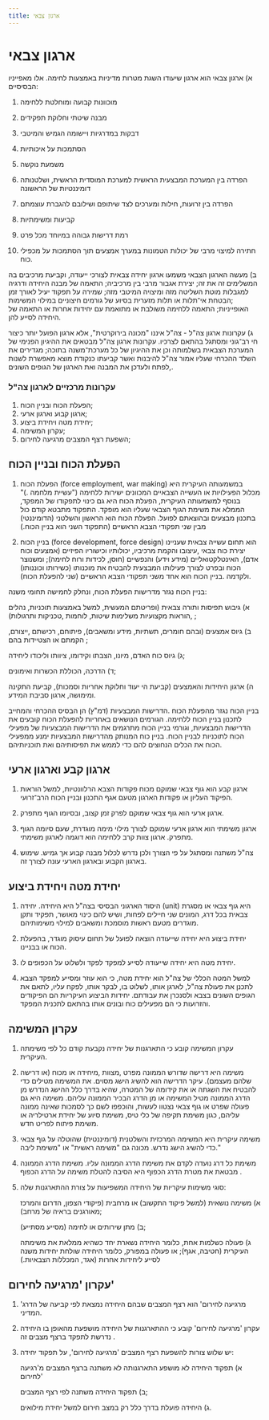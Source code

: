 ```yaml
---
title: ארגון צבאי
---
```


# ארגון צבאי

א) ארגון צבאי הוא ארגון שיעודו השגת מטרות מדיניות באמצעות לחימה. אלו מאפייניו הבסיסיים:

   1) מוכוונות קבועה ומוחלטת ללחימה 

   2) מבנה שיטתי וחלוקת תפקידים 

   3) דבקות במדרגיות ויישומה הגמיש והמיטבי 

   4) הסתמכות על איכותיות 

   5) משמעת נוקשה 

   6) הפרדה בין המערכת המבצעית הראשית למערכת המוסדית הראשית, ושלטנותה      
   דומיננטיות של הראשונה

   7) הפרדה בין זרועות, חילות ומערכים לצד שיתופם ושילובם להגברת עוצמתם

   8) קביעות ומשימתיות 

   9) רמת דרישות גבוהה במיוחד מכל פרט 

   10) חתירה למיצוי מרבי של יכולות הטמונות במערך אמצעים תוך הסתמכות על מכפילי כוח. 

ב) מעשה הארגון הצבאי משמעו ארגון יחידה צבאית לצורכי ייעודה, וקביעת מרכיבים בה המשלימים זה את זה; יצירת אגבור מרבי בין מרכיביה; התאמה של מבנה היחידה ודרגיה למגבלות מוטת השליטה מזה ומיצויה המיטבי מזה; שמירה על תפקוד יעיל לאורך זמן ;הבטחת אי־תלות או תלות מזערית בסיוע של גורמים חיצוניים במילוי המשימות האופייניות; התאמה ללחימה משולבת או מתואמת עם יחידות אחרות או התאמה של היחידה לסייע להן. 

ג)	עקרונות ארגון צה"ל - צה"ל איננו "מכונה בירוקרטית", אלא ארגון הפועל יותר כיצור חי רב־גוני ומסתגל בהתאם לצרכיו. עקרונות ארגון צה"ל מבטאים את ההיגיון הפנימי של המערכת הצבאית בשלמותה וכן את ההיגיון של כל מערכת־משנה בתוכה; מגדירים את השלד ההכרחי שעליו אמור צה"ל להיבנות ואשר קביעתו כנקודת מוצא מאפשרת לשנות ,לפתח ולעדכן את המבנה ואת הארגון של הגופים השונים. 

### עקרונות מרכזיים לארגון צה"ל

1) הפעלת הכוח ובניין הכוח; 
2) ארגון קבוע וארגון ארעי; 
3) יחידת מטה ויחידת ביצוע; 
4) עקרון המשימה; 
5) השפעת רצף המצבים מרגיעה לחירום; 


## הפעלת הכוח ובניין הכוח

1) הפעלת הכוח (force employment, war making) במשמעותה העיקרית היא מכלול הפעילויות או העשייה הצבאיים המכוונים ישירות ללחימה ("עשיית מלחמה .)" בנוסף למשמעותה העיקרית, הפעלת הכוח היא גם כינוי לתפקודו של המפקד, הממלא את משימת הגוף הצבאי שעליו הוא מופקד. התפקוד מתבטא קודם כול בתכנון מבצעים ובהוצאתם לפועל. הפעלת הכוח הוא הראשון והשלטני (הדומיננטי) מבין שני תפקודי הצבא הראשיים (התפקוד השני הוא בניין הכוח.) 

2) בניין הכוח  (force development, force design) הוא תחום עשייה צבאית שעניינו יצירת כוח צבאי ,עיצובו והקמת מרכיביו, יכולותיו וכישוריו הפיזיים (אמצעים וכוח אדם), האינטלקטואליים (מידע וידע) והנפשיים (חוסן, לכידות ורוח לחימה); ומשנוצר הכוח   ובפרט לצורך פעילותו המבצעית להבטיח את מוכנותו (כשירותו וכוננותו) ולקדמה .בניין הכוח הוא אחד משני תפקודי הצבא הראשיים (שני להפעלת הכוח).  

בניין הכוח נגזר מדרישות הפעלת הכוח, ונחלק לחמישה תחומי משנה:  

   א) גיבוש תפיסות ותורה צבאית (ופריטתם המעשית, למשל באמצעות תוכניות, נהלים ,הוראות מקצועיות משלימות   שיטות, לוחמות ,טכניקות ותרגולות) ; 

   ב) גיוס אמצעים (ובהם חומרים, תשתיות, מידע ומשאבים), פיתוחם, רכישתם ,ייצורם, הקמתם או הצטיידות בהם ; 

   ג) גיוס כוח האדם, מיונו, הצבתו וקידומו, ציוותו וליכודו ליחידה; 

   ד) הדרכה, הכוללת הכשרות ואימונים; 

   ה) ארגון היחידות והאמצעים (קביעת הי יעוד וחלוקת אחריות וסמכות), קביעת התקינה ומימושה, ארגון סביבת המידע. 

בניין הכוח נגזר מהפעלת הכוח .הדרישות המבצעיות (דמ"ץ) הן הבסיס ההכרחי והמחייב לתכנון בניין הכוח ללחימה. הגורמים הנושאים באחריות להפעלת הכוח קובעים את הדרישות המבצעיות, וגורמי בניין הכוח מתרגמים את הדרישות המבצעיות של מפעילי הכוח לתוכניות לבניין הכוח. בניין כוח המנותק מהדרישות המבצעיות ימנע ממפעילי הכוח את הכלים הנחוצים להם כדי לממש את תפיסותיהם ואת תוכניותיהם. 

## ארגון קבע וארגון ארעי

1) ארגון קבע הוא גוף צבאי שמוקם מכוח פקודות הצבא הרלוונטיות, למשל הוראות הפיקוד העליון או פקודות הארגון מטעם אגף התכנון ובניין הכוח הרב־זרועי. 

2) ארגון ארעי הוא גוף צבאי שמוקם לפרק זמן קצוב, ובסיומו  הגוף מתפרק. 

3) ארגון משימתי הוא ארגון ארעי שמוקם לצורך מילוי מימה מוגדרת, שעם סיומה הגוף מתפרק. ארגון צוות קרב ללחימה הוא דוגמה לארגון משימתי. 

4) צה"ל משתנה ומסתגל על פי הצורך ולכן נדרש לכלול מבנה קבוע אך גמיש. שימוש בארגון הקבוע ובארגון הארעי עונה לצורך זה. 

## יחידת מטה ויחידת ביצוע

1) היסוד הארגוני הבסיסי בצה"ל היא היחידה. יחידה (unit) היא גוף צבאי או מסגרת צבאית בכל דרג, המונים שני חיילים לפחות, ושיש להם כינוי מאושר, תפקיד ותקן מוגדרים מטעם ראשות מוסמכת ומשאבים למילוי משימותיהם. 

2) יחידת ביצוע היא יחידה שייעודה הוצאה לפועל של תחום עיסוק מוגדר, בהפעלת הכוח או בבניינו. 

3) יחידת מטה היא יחידה שייעודה לסייע למפקד לפקד ולשלוט על הכפופים לו. 

4) למשל המטה הכללי של צה"ל הוא יחידת מטה, כי הוא עוזר ומסייע למפקד הצבא לתכנן את פעולת צה"ל, לארגן אותו, לשלוט בו, לבקר אותו, לפקח עליו, לתאם את הגופים השונים בצבא ולסנכרן את עבודתם. יחידות הביצוע העיקריות הם הפיקודים והזרועות כי הם מפעילים כוח ובונים אותו בהתאם לתכנית המפקד. 

## עקרון המשימה

1) עקרון המשימה קובע כי התארגנות של יחידה נקבעת קודם כל לפי משימתה העיקרית. 

2) משימה היא דרישה שדורש הממונה מפרט ,מצוות ,מיחידה או מכוח (או דרישה שלהם מעצמם). עיקר הדרישה הוא להשיג הישג מסוים. את המשימה מטילים כדי להבטיח את השגתה או את קידומה של המטרה, שהיא בדרך כלל ההישג הנדרש מן הדרג הממונה מטיל המשימה או מן הדרג הבכיר הממונה עליהם. משימה היא גם פעולה שפרט או גוף צבאי נצטוו לעשות, והוכפפו לשם כך לסמכות שאינה ממונה עליהם, כגון משימת תקיפה של כלי טיס, משימת סיוע של יחידת ארטילריה או משימת פיתוח לפריט חדש.   

3) משימה עיקרית היא המשימה המרכזית והשלטנית (דומיננטית) שהוטלה על גוף צבאי כדי להשיג הישג נדרש. מכונה גם "משימה ראשית" או "משימת ליבה." 

4) משימת כל דרג נועדה לקדם את משימת הדרג הממונה עליו. משימת הדרג הממונה מבטאת את מטרת הדרג הכפוף  היא הסיבה להטלת משימה על הדרג הכפוף . 

5) סוגי משימות עיקריות של היחידה המשפיעות על צורת ההתארגנות שלה: 

   א) משימה נושאית  (למשל פיקוד התקשוב) או מרחבית (פיקודי הצפון, הדרום והמרכז מאורגנים בראיה של מרחב); 

   ב) מתן שירותים או לחימה (מסייע מסתייע); 

   ג) פעולה כשלמות אחת, כלומר היחידה נשארת יחד כשהיא ממלאת את משימתה העיקרית (חטיבה, אגף); או פעולה במפורק, כלומר היחידה שולחת יחידות משנה לסייע ליחידות אחרות (אגד, המכללות הצבאיות.) 

## עקרון 'מרגיעה לחירום'

1) 'מרגיעה לחירום' הוא רצף המצבים שבהם היחידה נמצאת לפי קביעה של הדרג המדיני. 

2) עקרון 'מרגיעה לחירום' קובע כי ההתארגנות של היחידה מושפעת מהאופן בו היחידה נדרשת לתפקד ברצף מצבים זה . 

3) יש שלוש צורות להשפעת רצף המצבים 'מרגיעה לחירום', על תפקוד יחידה: 

   א) תפקוד היחידה לא מושפע התארגנותה לא משתנה ברצף המצבים מ'רגיעה לחירום' 

   ב) תפקוד היחידה משתנה לפי רצף המצבים; 

   ג) היחידה פועלת בדרך כלל רק במצב חירום   למשל יחידת מילואים. 

